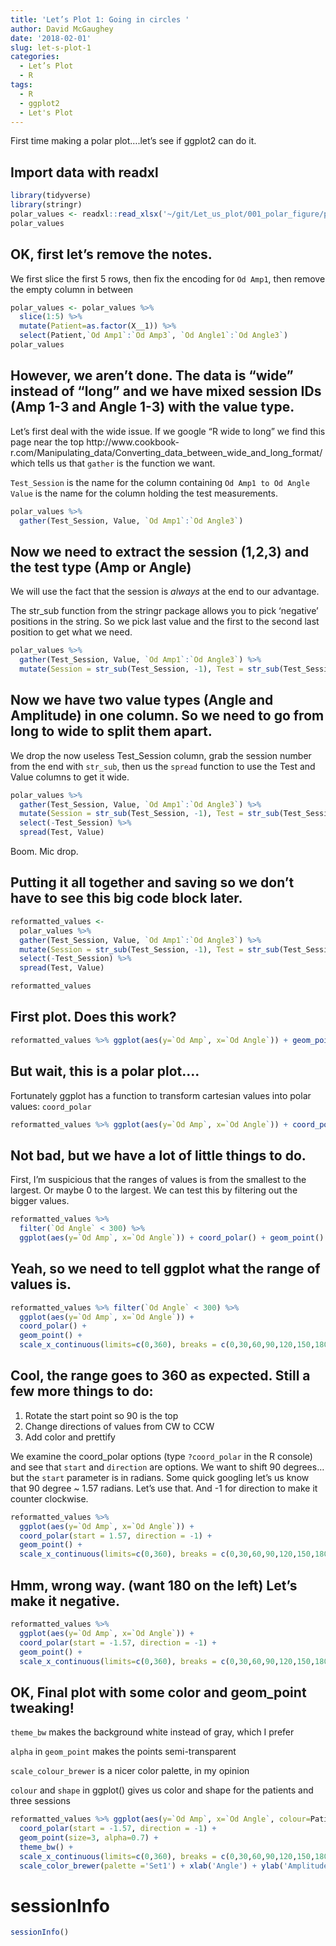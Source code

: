 ```yaml
---
title: 'Let’s Plot 1: Going in circles '
author: David McGaughey
date: '2018-02-01'
slug: let-s-plot-1
categories:
  - Let’s Plot
  - R
tags:
  - R
  - ggplot2
  - Let's Plot
---
```


First time making a polar plot....let's see if ggplot2 can do it.

## Import data with readxl
```r
library(tidyverse)
library(stringr)
polar_values <- readxl::read_xlsx('~/git/Let_us_plot/001_polar_figure/polar_values.xlsx')
polar_values
```

## OK, first let's remove the notes. 

We first slice the first 5 rows, then fix the encoding for `Od Amp1`, then remove the empty column in between
```r
polar_values <- polar_values %>% 
  slice(1:5) %>% 
  mutate(Patient=as.factor(X__1)) %>% 
  select(Patient,`Od Amp1`:`Od Amp3`, `Od Angle1`:`Od Angle3`)
polar_values
```

## However, we aren't done. The data is "wide" instead of "long" and we have mixed session IDs (Amp 1-3 and Angle 1-3) with the value type. 

Let's first deal with the wide issue. If we google "R wide to long" we find this page near the top http://www.cookbook-r.com/Manipulating_data/Converting_data_between_wide_and_long_format/ which tells us that `gather` is the function we want.

`Test_Session` is the name for the column containing `Od Amp1 to Od Angle`
`Value` is the name for the column holding the test measurements.
```r
polar_values %>% 
  gather(Test_Session, Value, `Od Amp1`:`Od Angle3`) 
```

## Now we need to extract the session (1,2,3) and the test type (Amp or Angle)

We will use the fact that the session is *always* at the end to our advantage.

The str_sub function from the stringr package allows you to pick 'negative' positions in the string. So we pick last value and the first to the second last position to get what we need.
```r
polar_values %>% 
  gather(Test_Session, Value, `Od Amp1`:`Od Angle3`) %>% 
  mutate(Session = str_sub(Test_Session, -1), Test = str_sub(Test_Session,1,-2))
```

## Now we have two value types (Angle and Amplitude) in one column. So we need to go from long to wide to split them apart. 

We drop the now useless Test_Session column, grab the session number from the end with `str_sub`,  then us the `spread` function to use the Test and Value columns to get it wide. 
```r
polar_values %>% 
  gather(Test_Session, Value, `Od Amp1`:`Od Angle3`) %>% 
  mutate(Session = str_sub(Test_Session, -1), Test = str_sub(Test_Session,1,-2)) %>% 
  select(-Test_Session) %>% 
  spread(Test, Value)

```

Boom. Mic drop.

## Putting it all together and saving so we don't have to see this big code block later. 
```r
reformatted_values <- 
  polar_values %>% 
  gather(Test_Session, Value, `Od Amp1`:`Od Angle3`) %>% 
  mutate(Session = str_sub(Test_Session, -1), Test = str_sub(Test_Session,1,-2)) %>% 
  select(-Test_Session) %>% 
  spread(Test, Value)

reformatted_values
```

## First plot. Does this work?
```r
reformatted_values %>% ggplot(aes(y=`Od Amp`, x=`Od Angle`)) + geom_point()
```

## But wait, this is a polar plot....

Fortunately ggplot has a function to transform cartesian values into polar values: `coord_polar`
```r
reformatted_values %>% ggplot(aes(y=`Od Amp`, x=`Od Angle`)) + coord_polar() + geom_point()
```

## Not bad, but we have a lot of little things to do. 

First, I'm  suspicious that the ranges of values is from the smallest to the largest. Or maybe 0 to the largest. We can test this by filtering out the bigger values.
```r
reformatted_values %>% 
  filter(`Od Angle` < 300) %>% 
  ggplot(aes(y=`Od Amp`, x=`Od Angle`)) + coord_polar() + geom_point()
```

## Yeah, so we need to tell ggplot what the range of values is. 
```r
reformatted_values %>% filter(`Od Angle` < 300) %>% 
  ggplot(aes(y=`Od Amp`, x=`Od Angle`)) + 
  coord_polar() + 
  geom_point() +
  scale_x_continuous(limits=c(0,360), breaks = c(0,30,60,90,120,150,180,210,240,270,300,330)) 
```

## Cool, the range goes to 360 as expected. Still a few more things to do: 

1. Rotate the start point so 90 is the top
2. Change directions of values from CW to CCW
3. Add color and prettify

We examine the coord_polar options (type `?coord_polar` in the R console) and see that `start` and `direction` are options. We want to shift 90 degrees...but the `start` parameter is in radians. Some quick googling let's us know that 90 degree ~ 1.57 radians. Let's use that. And -1 for direction to make it counter clockwise. 
```r
reformatted_values %>% 
  ggplot(aes(y=`Od Amp`, x=`Od Angle`)) + 
  coord_polar(start = 1.57, direction = -1) + 
  geom_point() +
  scale_x_continuous(limits=c(0,360), breaks = c(0,30,60,90,120,150,180,210,240,270,300,330)) 
```

## Hmm, wrong way. (want 180 on the left) Let's make it negative.
```r
reformatted_values %>% 
  ggplot(aes(y=`Od Amp`, x=`Od Angle`)) + 
  coord_polar(start = -1.57, direction = -1) + 
  geom_point() +
  scale_x_continuous(limits=c(0,360), breaks = c(0,30,60,90,120,150,180,210,240,270,300,330)) 
```


## OK, Final plot with some color and geom_point tweaking!

`theme_bw` makes the background white instead of gray, which I prefer

`alpha` in `geom_point` makes the points semi-transparent

`scale_colour_brewer` is a nicer color palette, in my opinion

`colour` and `shape` in ggplot() gives us color and shape for the patients and three sessions
```r
reformatted_values %>% ggplot(aes(y=`Od Amp`, x=`Od Angle`, colour=Patient, shape=Session)) + 
  coord_polar(start = -1.57, direction = -1) + 
  geom_point(size=3, alpha=0.7) + 
  theme_bw() + 
  scale_x_continuous(limits=c(0,360), breaks = c(0,30,60,90,120,150,180,210,240,270,300,330)) + 
  scale_color_brewer(palette ='Set1') + xlab('Angle') + ylab('Amplitude') + ggtitle('OD')
```

# sessionInfo
```r
sessionInfo()
```